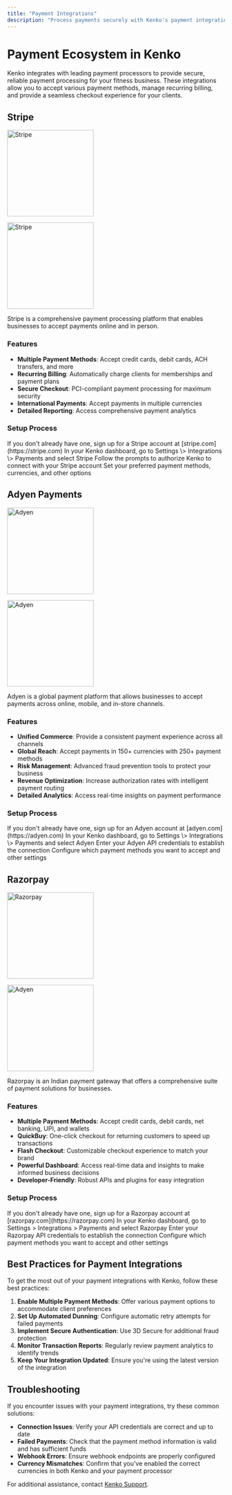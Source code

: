 ```yaml
---
title: "Payment Integrations"
description: "Process payments securely with Kenko's payment integrations"
---
```


# Payment Ecosystem in Kenko

Kenko integrates with leading payment processors to provide secure, reliable payment processing for your fitness business. These integrations allow you to accept various payment methods, manage recurring billing, and provide a seamless checkout experience for your clients.

## Stripe

<img
  className="block dark:hidden"
  src="https://upload.wikimedia.org/wikipedia/commons/thumb/b/ba/Stripe_Logo%2C_revised_2016.svg/1024px-Stripe_Logo%2C_revised_2016.svg.png"
  alt="Stripe"
  width="200"
/>

<img
  className="hidden dark:block"
  src="https://upload.wikimedia.org/wikipedia/commons/thumb/b/ba/Stripe_Logo%2C_revised_2016.svg/1024px-Stripe_Logo%2C_revised_2016.svg.png"
  alt="Stripe"
  width="200"
/>

Stripe is a comprehensive payment processing platform that enables businesses to accept payments online and in person.

### Features

- **Multiple Payment Methods**: Accept credit cards, debit cards, ACH transfers, and more
- **Recurring Billing**: Automatically charge clients for memberships and payment plans
- **Secure Checkout**: PCI-compliant payment processing for maximum security
- **International Payments**: Accept payments in multiple currencies
- **Detailed Reporting**: Access comprehensive payment analytics

### Setup Process

<Steps>
  <Step title="Create a Stripe Account">
    If you don't already have one, sign up for a Stripe account at [stripe.com](https://stripe.com)
  </Step>
  <Step title="Connect to Kenko">
    In your Kenko dashboard, go to Settings \> Integrations \> Payments and select Stripe
  </Step>
  <Step title="Authorize Connection">
    Follow the prompts to authorize Kenko to connect with your Stripe account
  </Step>
  <Step title="Configure Settings">
    Set your preferred payment methods, currencies, and other options
  </Step>
</Steps>

## Adyen Payments

<img
  className="block dark:hidden"
  src="https://upload.wikimedia.org/wikipedia/commons/thumb/a/a2/Adyen_Corporate_Logo.svg/1024px-Adyen_Corporate_Logo.svg.png?20170830084103"
  alt="Adyen"
  width="200"
/>

<img
  className="hidden dark:block"
  src="https://upload.wikimedia.org/wikipedia/commons/thumb/a/a2/Adyen_Corporate_Logo.svg/1024px-Adyen_Corporate_Logo.svg.png?20170830084103"
  alt="Adyen"
  width="200"
/>

Adyen is a global payment platform that allows businesses to accept payments across online, mobile, and in-store channels.

### Features

- **Unified Commerce**: Provide a consistent payment experience across all channels
- **Global Reach**: Accept payments in 150\+ currencies with 250\+ payment methods
- **Risk Management**: Advanced fraud prevention tools to protect your business
- **Revenue Optimization**: Increase authorization rates with intelligent payment routing
- **Detailed Analytics**: Access real-time insights on payment performance

### Setup Process

<Steps>
  <Step title="Create an Adyen Account">
    If you don't already have one, sign up for an Adyen account at [adyen.com](https://adyen.com)
  </Step>
  <Step title="Connect to Kenko">
    In your Kenko dashboard, go to Settings \> Integrations \> Payments and select Adyen
  </Step>
  <Step title="Configure API Keys">
    Enter your Adyen API credentials to establish the connection
  </Step>
  <Step title="Set Payment Preferences">
    Configure which payment methods you want to accept and other settings
  </Step>
</Steps>

## Razorpay

<img
  className="block dark:hidden"
  src="https://upload.wikimedia.org/wikipedia/commons/b/b3/Razorpay_logo.webp"
  alt="Razorpay"
  width="200"
/>

<img
  className="hidden dark:block"
  src="https://upload.wikimedia.org/wikipedia/commons/b/b3/Razorpay_logo.webp"
  alt="Adyen"
  width="200"
/>

Razorpay is an Indian payment gateway that offers a comprehensive suite of payment solutions for businesses.

### Features

- **Multiple Payment Methods**: Accept credit cards, debit cards, net banking, UPI, and wallets
- **QuickBuy**: One-click checkout for returning customers to speed up transactions
- **Flash Checkout**: Customizable checkout experience to match your brand
- **Powerful Dashboard**: Access real-time data and insights to make informed business decisions
- **Developer-Friendly**: Robust APIs and plugins for easy integration

### Setup Process

<Steps>
  <Step title="Create a Razorpay Account">
    If you don't already have one, sign up for a Razorpay account at [razorpay.com](https://razorpay.com)
  </Step>
  <Step title="Connect to Kenko">
    In your Kenko dashboard, go to Settings > Integrations > Payments and select Razorpay
  </Step>
  <Step title="Configure API Keys">
    Enter your Razorpay API credentials to establish the connection
  </Step>
  <Step title="Set Payment Preferences">
    Configure which payment methods you want to accept and other settings
  </Step>
</Steps>

## Best Practices for Payment Integrations

To get the most out of your payment integrations with Kenko, follow these best practices:

1. **Enable Multiple Payment Methods**: Offer various payment options to accommodate client preferences
2. **Set Up Automated Dunning**: Configure automatic retry attempts for failed payments
3. **Implement Secure Authentication**: Use 3D Secure for additional fraud protection
4. **Monitor Transaction Reports**: Regularly review payment analytics to identify trends
5. **Keep Your Integration Updated**: Ensure you're using the latest version of the integration

## Troubleshooting

If you encounter issues with your payment integrations, try these common solutions:

- **Connection Issues**: Verify your API credentials are correct and up to date
- **Failed Payments**: Check that the payment method information is valid and has sufficient funds
- **Webhook Errors**: Ensure webhook endpoints are properly configured
- **Currency Mismatches**: Confirm that you've enabled the correct currencies in both Kenko and your payment processor

For additional assistance, contact [Kenko Support](mailto:support@gokenko.com).